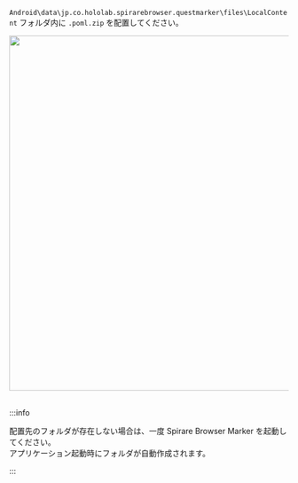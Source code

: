 
`Android\data\jp.co.hololab.spirarebrowser.questmarker\files\LocalContent` フォルダ内に `.poml.zip` を配置してください。

<img width="640" src={SpirareBrowserPomlPlacementQuestImage} />

<br />
<br />

:::info

配置先のフォルダが存在しない場合は、一度 Spirare Browser Marker を起動してください。  
アプリケーション起動時にフォルダが自動作成されます。

:::
